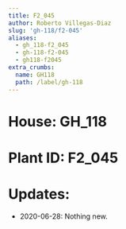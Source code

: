 ```yaml
---
title: F2_045
author: Roberto Villegas-Diaz
slug: 'gh-118/f2-045'
aliases:
  - gh_118-f2_045
  - gh-118-f2-045
  - gh118-f2045
extra_crumbs:
  name: GH118
  path: /label/gh-118
---
```


# **House**: GH_118
# **Plant ID**: F2_045
# **Updates**: 
 - 2020-06-28: Nothing new.
